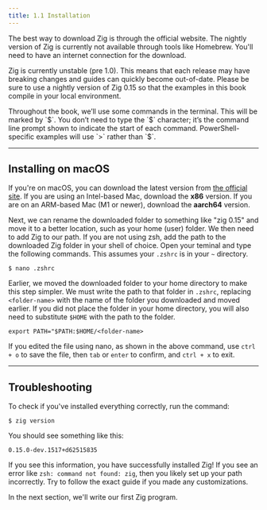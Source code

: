 ```yaml
---
title: 1.1 Installation
---
```


The best way to download Zig is through the official website. The nightly version of Zig is currently not available through tools like Homebrew. You'll need to have an internet connection for the download.

Zig is currently unstable (pre 1.0). This means that each release may have breaking changes and guides can quickly become out-of-date. Please be sure to use a nightly version of Zig 0.15 so that the examples in this book compile in your local environment.

<Callout title="Note: Command Line Notation">
  Throughout the book, we’ll use some commands in the terminal. This will be
  marked by `$`. You don’t need to type the `$` character; it’s the command line
  prompt shown to indicate the start of each command. PowerShell-specific
  examples will use `>` rather than `$`.
</Callout>

---

## Installing on macOS

If you're on macOS, you can download the latest version from [the official site](https://ziglang.org/download/). If you are using an Intel-based Mac, download the **x86** version. If you are on an ARM-based Mac (M1 or newer), download the **aarch64** version.

Next, we can rename the downloaded folder to something like "zig 0.15" and move it to a better location, such as your home (user) folder. We then need to add Zig to our path. If you are not using zsh, add the path to the downloaded Zig folder in your shell of choice. Open your teminal and type the following commands. This assumes your `.zshrc` is in your `~` directory.

```shell
$ nano .zshrc
```

Earlier, we moved the downloaded folder to your home directory to make this step simpler. We must write the path to that folder in `.zshrc`, replacing `<folder-name>` with the name of the folder you downloaded and moved earlier. If you did not place the folder in your home directory, you will also need to substitute `$HOME` with the path to the folder.

```shell
export PATH="$PATH:$HOME/<folder-name>
```

If you edited the file using nano, as shown in the above command, use `ctrl + o` to save the file, then `tab` or `enter` to confirm, and `ctrl + x` to exit.

---

## Troubleshooting

To check if you've installed everything correctly, run the command:

```shell
$ zig version
```

You should see something like this:

```shell
0.15.0-dev.1517+d62515835
```

If you see this information, you have successfully installed Zig! If you see an error like `zsh: command not found: zig`, then you likely set up your path incorrectly. Try to follow the exact guide if you made any customizations.

In the next section, we'll write our first Zig program.
